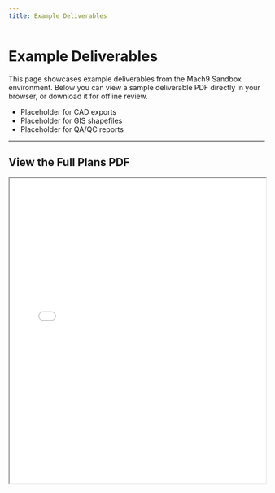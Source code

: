 ```yaml
---
title: Example Deliverables
---
```


# Example Deliverables

This page showcases example deliverables from the Mach9 Sandbox environment. Below you can view a sample deliverable PDF directly in your browser, or download it for offline review.

- Placeholder for CAD exports
- Placeholder for GIS shapefiles
- Placeholder for QA/QC reports

---

## View the Full Plans PDF

<iframe
  src="/images/Sandbox_All_Plans.pdf"
  width="100%"
  height="600px"
  style={{ border: "1px solid #ccc" }}
/>

<div style={{ margin: '1rem 0' }}>
  <a href="/images/Sandbox_All_Plans.pdf" download target="_blank" rel="noopener">
    <button style={{ padding: '4px 12px', fontSize: '0.9rem', borderRadius: '4px', background: '#2d6cdf', color: '#fff', border: 'none', cursor: 'pointer' }}>
      Download PDF
    </button>
  </a>
</div>

More content coming soon! 